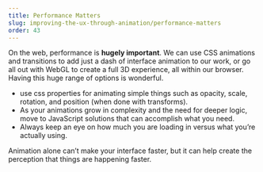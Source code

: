 ```yaml
---
title: Performance Matters
slug: improving-the-ux-through-animation/performance-matters
order: 43
---
```


<SlideTemplate title="Performance Matters">

On the web, performance is **hugely important**.
We can use CSS animations and transitions to add just a dash of interface animation to our work, or go all out with WebGL to create a full 3D experience, all within our browser. Having this huge range of options is wonderful.

- use css properties for animating simple things such as opacity, scale, rotation, and position (when done with transforms).  
- As your animations grow in complexity and the need for deeper logic, move to JavaScript solutions that can accomplish what you need.  
- Always keep an eye on how much you are loading in versus what you’re actually using.  
   
</SlideTemplate>

<Hint>
  Animation alone can’t make your interface faster, but it can help create the perception that things are happening faster.
</Hint>

